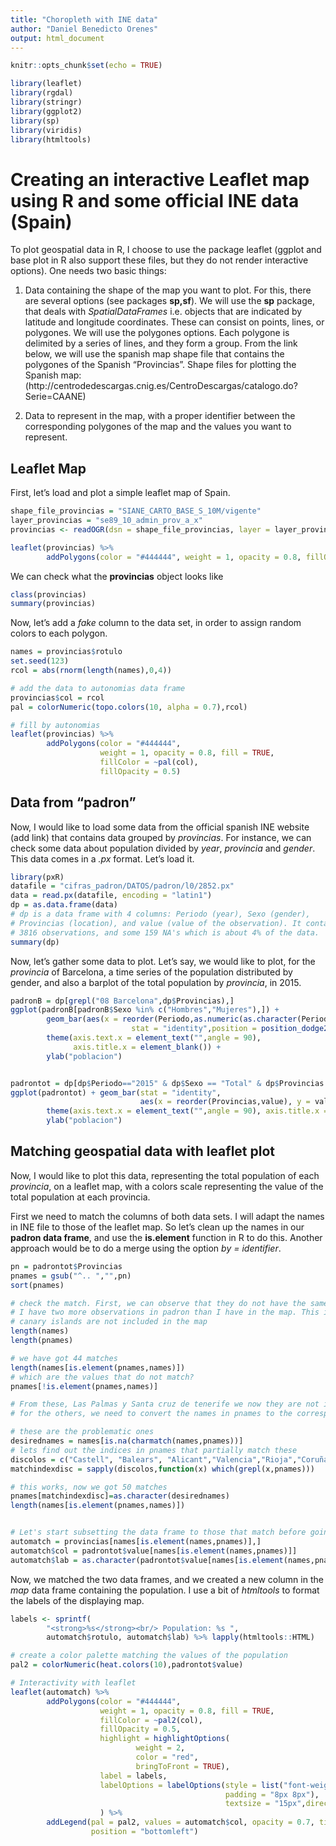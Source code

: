 ```yaml
---
title: "Choropleth with INE data"
author: "Daniel Benedicto Orenes"
output: html_document
---
```


```r
knitr::opts_chunk$set(echo = TRUE)
```

```r
library(leaflet)
library(rgdal)
library(stringr)
library(ggplot2)
library(sp)
library(viridis)
library(htmltools)
```

# Creating an interactive Leaflet map using R and some official INE data (Spain)

To plot geospatial data in R, I choose to use the package leaflet (ggplot and base plot in R also support these files, but they do not render interactive options). One needs two basic things:

1. Data containing the shape of the map you want to plot. For this, there are several options (see packages **sp,sf**). We will use the **sp** package, that deals with *SpatialDataFrames* i.e. objects that are indicated by latitude and longitude coordinates. These can consist on points, lines, or polygones. We will use the polygones options. Each polygone is delimited by a series of lines, and they form a group. From the link below, we will use the spanish map shape file that contains the polygones of the Spanish "Provincias". Shape files for plotting the Spanish map: (http://centrodedescargas.cnig.es/CentroDescargas/catalogo.do?Serie=CAANE)

2. Data to represent in the map, with a proper identifier between the corresponding polygones of the map and the values you want to represent. 

## Leaflet Map

First, let's load and plot a simple leaflet map of Spain. 

```r
shape_file_provincias = "SIANE_CARTO_BASE_S_10M/vigente"
layer_provincias = "se89_10_admin_prov_a_x"
provincias <- readOGR(dsn = shape_file_provincias, layer = layer_provincias)

leaflet(provincias) %>% 
        addPolygons(color = "#444444", weight = 1, opacity = 0.8, fillOpacity = 0.5) 
```

We can check what the **provincias** object looks like

```r
class(provincias)
summary(provincias)
```


Now, let's add a *fake* column to the data set, in order to assign random colors to each polygon.

```r
names = provincias$rotulo
set.seed(123)
rcol = abs(rnorm(length(names),0,4))

# add the data to autonomias data frame
provincias$col = rcol
pal = colorNumeric(topo.colors(10, alpha = 0.7),rcol)

# fill by autonomias
leaflet(provincias) %>% 
        addPolygons(color = "#444444",
                    weight = 1, opacity = 0.8, fill = TRUE,
                    fillColor = ~pal(col),
                    fillOpacity = 0.5)

```

## Data from "padron"

Now, I would like to load some data from the official spanish INE website (add link) that contains data grouped by *provincias*. For instance, we can check some data about population divided by *year*, *provincia* and *gender*. This data comes in a *.px* format. Let's load it. 

```r
library(pxR)
datafile = "cifras_padron/DATOS/padron/l0/2852.px"
data = read.px(datafile, encoding = "latin1")
dp = as.data.frame(data)
# dp is a data frame with 4 columns: Periodo (year), Sexo (gender), 
# Provincias (location), and value (value of the observation). It contains
# 3816 observations, and some 159 NA's which is about 4% of the data. 
summary(dp)
```

Now, let's gather some data to plot. Let's say, we would like to plot,
for the *provincia* of Barcelona, a time series of the population distributed by gender, and also a barplot of the total population by *provincia*, in 2015.

```r
padronB = dp[grepl("08 Barcelona",dp$Provincias),]
ggplot(padronB[padronB$Sexo %in% c("Hombres","Mujeres"),]) + 
        geom_bar(aes(x = reorder(Periodo,as.numeric(as.character(Periodo)),decreasing = F), y=value, fill = Sexo),
                           stat = "identity",position = position_dodge2()) +
        theme(axis.text.x = element_text("",angle = 90),
              axis.title.x = element_blank()) + 
        ylab("poblacion")


padrontot = dp[dp$Periodo=="2015" & dp$Sexo == "Total" & dp$Provincias != "Total",]
ggplot(padrontot) + geom_bar(stat = "identity",
                             aes(x = reorder(Provincias,value), y = value)) +
        theme(axis.text.x = element_text("",angle = 90), axis.title.x = element_blank()) + 
        ylab("poblacion")
```

## Matching geospatial data with leaflet plot

Now, I would like to plot this data, representing the total population of each *provincia*, on a leaflet map, with a colors scale representing the value of the total population at each provincia.

First we need to match the columns of both data sets. I will adapt the names in INE file to those of the leaflet map. So let's clean up the names in our **padron data frame**, and use the **is.element** function in R to do this. Another approach would be to do a merge using the option *by = identifier*.

```r
pn = padrontot$Provincias
pnames = gsub("^.. ","",pn)
sort(pnames)

# check the match. First, we can observe that they do not have the same length
# I have two more observations in padron than I have in the map. This is due to the 
# canary islands are not included in the map
length(names)
length(pnames)

# we have got 44 matches
length(names[is.element(pnames,names)])
# which are the values that do not match?
pnames[!is.element(pnames,names)]

# From these, Las Palmas y Santa cruz de tenerife we now they are not in the map
# for the others, we need to convert the names in pnames to the corresponding ones in names

# these are the problematic ones
desirednames = names[is.na(charmatch(names,pnames))]
# lets find out the indices in pnames that partially match these
discolos = c("Castell", "Balears", "Alicant","Valencia","Rioja","Coruña")
matchindexdisc = sapply(discolos,function(x) which(grepl(x,pnames)))

# this works, now we got 50 matches
pnames[matchindexdisc]=as.character(desirednames)
length(names[is.element(pnames,names)])


# Let's start subsetting the data frame to those that match before going further
automatch = provincias[names[is.element(names,pnames)],]
automatch$col = padrontot$value[names[is.element(names,pnames)]]
automatch$lab = as.character(padrontot$value[names[is.element(names,pnames)]])
```

Now, we matched the two data frames, and we created a new column in the *map* data frame containing the population. I use a bit of *htmltools* to format the labels of the displaying map. 

```r
labels <- sprintf(
        "<strong>%s</strong><br/> Population: %s ",
        automatch$rotulo, automatch$lab) %>% lapply(htmltools::HTML)

# create a color palette matching the values of the population
pal2 = colorNumeric(heat.colors(10),padrontot$value)

# Interactivity with leaflet
leaflet(automatch) %>% 
        addPolygons(color = "#444444",
                    weight = 1, opacity = 0.8, fill = TRUE,
                    fillColor = ~pal2(col),
                    fillOpacity = 0.5,
                    highlight = highlightOptions(
                            weight = 2,
                            color = "red",
                            bringToFront = TRUE),
                    label = labels,
                    labelOptions = labelOptions(style = list("font-weight" = "normal", 
                                                padding = "8px 8px"),
                                                textsize = "15px",direction = "auto")
                    ) %>%
        addLegend(pal = pal2, values = automatch$col, opacity = 0.7, title = "Population",
                  position = "bottomleft")


```








